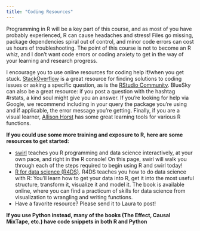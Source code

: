 ```yaml
---
title: "Coding Resources"
---
```


Programming in R will be a key part of this course, and as most of you have probably experienced, R can cause headaches and stress! Files go missing, package dependencies spiral out of control, and minor code errors can cost us hours of troubleshooting. The point of this course is not to become an R whiz, and I don’t want code errors or coding anxiety to get in the way of your learning and research progress. 

I encourage you to use online resources for coding help if/when you get stuck. [StackOverflow](https://stackoverflow.com/) is a great resource for finding solutions to coding issues or asking a specific question, as is the [RStudio Community](https://community.rstudio.com/, currently in transition as RStudio becomes Posit). BlueSky can also be a great resource: if you post a question with the hashtag #rstats, a kind soul might give you an answer. If you’re looking for help via Google, we recommend including in your query the package you’re using and if applicable, the error message you’re getting. Finally, if you are a visual learner, [Allison Horst](https://allisonhorst.com/) has some great learning tools for various R functions. 


**If you could use some more training and exposure to R, here are some resources to get started:**  

* [swirl](https://swirlstats.com/) teaches you R programming and data science interactively, at your own pace, and right in the R console! On this page, swirl will walk you through each of the steps required to begin using R and swirl today!  
* [R for data science (R4DS)](https://r4ds.had.co.nz/). R4DS teaches you how to do data science with R: You’ll learn how to get your data into R, get it into the most useful structure, transform it, visualize it and model it. The book is available online, where you can find a practicum of skills for data science from visualization to wrangling and writing functions.  
* Have a favorite resource? Please send it to Laura to post! 

**If you use Python instead, many of the books (The Effect, Causal MixTape, etc.) have code snippets in both R and Python**  

